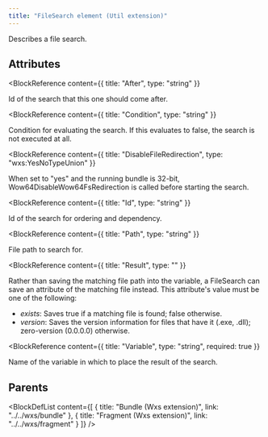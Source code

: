 ```yaml
---
title: "FileSearch element (Util extension)"
---
```



Describes a file search.


## Attributes

<BlockWrapper>

  <BlockReference
    content={{
      title: "After",
      type: "string"
    }}
  >
  Id of the search that this one should come after.
  </BlockReference>

  <BlockReference
    content={{
      title: "Condition",
      type: "string"
    }}
  >
  Condition for evaluating the search. If this evaluates to false, the search is not executed at all.
  </BlockReference>

  <BlockReference
    content={{
      title: "DisableFileRedirection",
      type: "wxs:YesNoTypeUnion"
    }}
  >
  When set to "yes" and the running bundle is 32-bit, Wow64DisableWow64FsRedirection is called before starting the search.
  </BlockReference>

  <BlockReference
    content={{
      title: "Id",
      type: "string"
    }}
  >
  Id of the search for ordering and dependency.
  </BlockReference>

  <BlockReference
    content={{
      title: "Path",
      type: "string"
    }}
  >
  File path to search for.
  </BlockReference>

  <BlockReference
    content={{
      title: "Result",
      type: ""
    }}
  >
  Rather than saving the matching file path into the variable, a FileSearch can save an attribute of the matching file instead. This attribute's value must be one of the following:
  - *exists*: Saves true if a matching file is found; false otherwise.
  - *version*: Saves the version information for files that have it (.exe, .dll); zero-version (0.0.0.0) otherwise.
  </BlockReference>

  <BlockReference
    content={{
      title: "Variable",
      type: "string",
      required: true
    }}
  >
  Name of the variable in which to place the result of the search.
  </BlockReference>

</BlockWrapper>


## Parents

<BlockDefList content={[
    {
      title: "Bundle (Wxs extension)",
      link: "../../wxs/bundle"
    },
    {
      title: "Fragment (Wxs extension)",
      link: "../../wxs/fragment"
    }
  ]}
/>